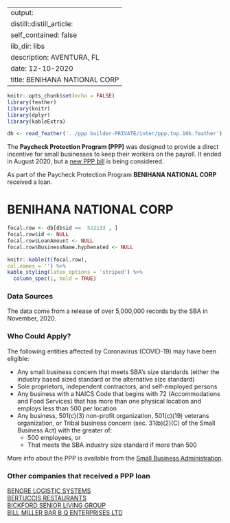 
---
output:
  distill::distill_article:
    self_contained: false
    lib_dir: libs
description: AVENTURA, FL 
date: 12-10-2020
title: BENIHANA NATIONAL CORP 
---




```r
knitr::opts_chunk$set(echo = FALSE)
library(feather)
library(knitr)
library(dplyr)
library(kableExtra)

db <- read_feather('../ppp builder-PRIVATE/inter/ppp.top.10k.feather')

```



The **Paycheck Protection Program (PPP)** was designed to provide a direct incentive for small businesses to keep their workers on the payroll. It ended in August 2020, but a [new PPP bill](https://thehill.com/policy/finance/529092-bipartisan-support-for-new-ppp-loans-gains-momentum-in-congress) is being considered.

As part of the Paycheck Protection Program **BENIHANA NATIONAL CORP** received a loan.


# BENIHANA NATIONAL CORP 

```r
focal.row <- db[db$id ==  522133 , ]
focal.row$id <- NULL
focal.row$LoanAmount <- NULL
focal.row$BusinessName.hyphenated <- NULL

knitr::kable(t(focal.row), 
col.names = '') %>%
kable_styling(latex_options = 'striped') %>%
  column_spec(1, bold = TRUE)


```

### Data Sources

The data come from a release of over 5,000,000 records by the SBA in November, 2020.


### Who Could Apply?

The following entities affected by Coronavirus (COVID-19) may have been eligible:

+ Any small business concern that meets SBA’s size standards (either the industry based sized standard or the alternative size standard)
+ Sole proprietors, independent contractors, and self-employed persons
+ Any business with a NAICS Code that begins with 72 (Accommodations and Food Services) that has more than one physical location and employs less than 500 per location
+ Any business, 501(c)(3) non-profit organization, 501(c)(19) veterans organization, or Tribal business concern (sec. 31(b)(2)(C) of the Small Business Act) with the greater of:
  + 500 employees, or 
  + That meets the SBA industry size standard if more than 500


More info about the PPP is available from the [Small Business Administration](https://www.sba.gov/funding-programs/loans/coronavirus-relief-options/paycheck-protection-program).

 
### Other companies that received a PPP loan 
   
 [BENORE LOGISTIC SYSTEMS](/Paycheck-Protection-Program/526305-BENORE-LOGISTIC-SYSTEMS) <br> [BERTUCCIS RESTAURANTS](/Paycheck-Protection-Program/534457-BERTUCCIS-RESTAURANTS) <br> [BICKFORD SENIOR LIVING GROUP](/Paycheck-Protection-Program/553014-BICKFORD-SENIOR-LIVING-GROUP) <br> [BILL MILLER BAR B Q ENTERPRISES LTD](/Paycheck-Protection-Program/563100-BILL-MILLER-BAR-B-Q-ENTERPRISES-LTD) <br>